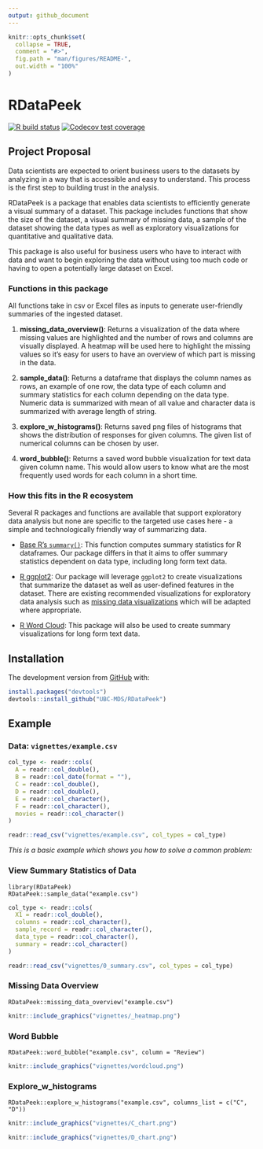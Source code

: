 ```yaml
---
output: github_document
---
```


<!-- README.md is generated from README.Rmd. Please edit that file -->

```r
knitr::opts_chunk$set(
  collapse = TRUE,
  comment = "#>",
  fig.path = "man/figures/README-",
  out.width = "100%"
)
```

# RDataPeek

<!-- badges: start -->

[![R build status](https://github.com/UBC-MDS/RDataPeek/workflows/R-CMD-check/badge.svg)](https://github.com/UBC-MDS/RDataPeek/actions)
[![Codecov test coverage](https://codecov.io/gh/UBC-MDS/RDataPeek/branch/master/graph/badge.svg)](https://codecov.io/gh/UBC-MDS/RDataPeek?branch=master)
<!-- badges: end -->

## Project Proposal
Data scientists are expected to orient business users to the datasets by analyzing in a way that is accessible and easy to understand. This process is the first step to building trust in the analysis.

RDataPeek is a package that enables data scientists to efficiently generate a visual summary of a dataset. This package includes functions that show the size of the dataset, a visual summary of missing data, a sample of the dataset showing the data types as well as exploratory visualizations for quantitative and qualitative data.

This package is also useful for business users who have to interact with data and want to begin exploring the data without using too much code or having to open a potentially large dataset on Excel. 


### Functions in this package
All functions take in csv or Excel files as inputs to generate user-friendly summaries of the ingested dataset.

1. **missing_data_overview()**: Returns a visualization of the data where missing values are highlighted and the number of rows and columns are visually displayed. A heatmap will be used here to highlight the missing values so it's easy for users to have an overview of which part is missing in the data.

2. **sample_data()**: Returns a dataframe that displays the column names as rows, an example of one row, the data type of each column and summary statistics for each column depending on the data type. Numeric data is summarized with mean of all value and character data is summarized with average length of string.

3. **explore_w_histograms()**: Returns saved png files of histograms that shows the distribution of responses for given columns. The given list of numerical columns can be chosen by user.

4. **word_bubble()**: Returns a saved word bubble visualization for text data given column name. This would allow users to know what are the most frequently used words for each column in a short time.

### How this fits in the R ecosystem
Several R packages and functions are available that support exploratory data analysis but none are specific to the targeted use cases here - a simple and technologically friendly way of summarizing data.

- [Base R's `summary()`](https://www.rdocumentation.org/packages/base/versions/3.6.2/topics/summary): This function computes summary statistics for R dataframes. Our package differs in that it aims to offer summary statistics dependent on data type, including long form text data.

- [R ggplot2](https://ggplot2.tidyverse.org): Our package will leverage `ggplot2` to create visualizations that summarize the dataset as well as user-defined features in the dataset. There are existing recommended visualizations for exploratory data analysis such as [missing data visualizations](https://cran.r-project.org/web/packages/naniar/vignettes/naniar-visualisation.html) which will be adapted where appropriate.

- [R Word Cloud](https://cran.r-project.org/web/packages/wordcloud/wordcloud.pdf): This package will also be used to create summary visualizations for long form text data.  

## Installation
The development version from [GitHub](https://github.com/) with:

``` r
install.packages("devtools")
devtools::install_github("UBC-MDS/RDataPeek")
```

## Example

### Data: `vignettes/example.csv`

```r
col_type <- readr::cols(
  A = readr::col_double(),
  B = readr::col_date(format = ""),
  C = readr::col_double(),
  D = readr::col_double(),
  E = readr::col_character(),
  F = readr::col_character(),
  movies = readr::col_character()
)
```

```r
readr::read_csv("vignettes/example.csv", col_types = col_type)
```

*This is a basic example which shows you how to solve a common problem:*

### View Summary Statistics of Data

```
library(RDataPeek)
RDataPeek::sample_data("example.csv")
```

```r
col_type <- readr::cols(
  X1 = readr::col_double(),
  columns = readr::col_character(),
  sample_record = readr::col_character(),
  data_type = readr::col_character(),
  summary = readr::col_character()
)
```

```r
readr::read_csv("vignettes/0_summary.csv", col_types = col_type)
```

### Missing Data Overview

```
RDataPeek::missing_data_overview("example.csv")
```

```r
knitr::include_graphics("vignettes/_heatmap.png")
```


### Word Bubble 

```
RDataPeek::word_bubble("example.csv", column = "Review")
```
```r
knitr::include_graphics("vignettes/wordcloud.png")
```


### Explore_w_histograms

```
RDataPeek::explore_w_histograms("example.csv", columns_list = c("C", "D"))
```
```r
knitr::include_graphics("vignettes/C_chart.png")
```

```r
knitr::include_graphics("vignettes/D_chart.png")
```
